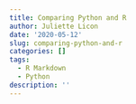 ```yaml
---
title: Comparing Python and R
author: Juliette Licon
date: '2020-05-12'
slug: comparing-python-and-r
categories: []
tags:
  - R Markdown
  - Python
description: ''
---
```

